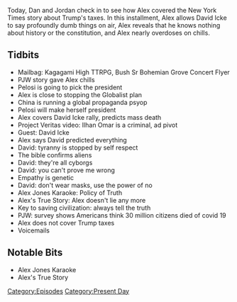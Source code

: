 {{DEFAULTSORT:
    #_EPISODE_0487:September 28, 2020
}}{{Episode
    | title           = September 28, 2020
    | caption         = Listen to this episode on [https://knowledgefight.libsyn.com/487-september-28-2020 Libsyn] [https://open.spotify.com/episode/4qJQX7egoFhCR4tHE5HMf4 Spotify]
    | episodeNumber   = 487
    | length          = 01:23:25
    | airDate         = September 30, 2020
    | coverageDate    = September 28, 2020
    | episodeType     = [[:Category:Present Day|Present Day]]
    | appearance      = [[Paul Joseph Watson]], [[Nancy Pelosi]], [[David Icke]], [[Ilhan Omar]]
    | oocDrop         = I've been scammed
    | previousEpisode = [[486: September 27, 2020]]
    | nextEpisode     = [[488: The First Debate Spectacular]]
}}

{{Stub}}

Today, Dan and Jordan check in to see how Alex covered the New York Times story about Trump's taxes. In this installment, Alex allows David Icke to say profoundly dumb things on air, Alex reveals that he knows nothing about history or the constitution, and Alex nearly overdoses on chills.

==Tidbits==

*Mailbag: Kagagami High TTRPG, Bush Sr Bohemian Grove Concert Flyer
*PJW story gave Alex chills
*Pelosi is going to pick the president
*Alex is close to stopping the Globalist plan
*China is running a global propaganda psyop
*Pelosi will make herself president
*Alex covers David Icke rally, predicts mass death
*Project Veritas video: Ilhan Omar is a criminal, ad pivot
*Guest: David Icke
*Alex says David predicted everything
*David: tyranny is stopped by self respect
*The bible confirms aliens
*David: they're all cyborgs
*David: you can't prove me wrong
*Empathy is genetic
*David: don't wear masks, use the power of no
*Alex Jones Karaoke: Policy of Truth
*Alex's True Story: Alex doesn't lie any more
*Key to saving civilization: always tell the truth
*PJW: survey shows Americans think 30 million citizens died of covid 19
*Alex does not cover Trump taxes
*Voicemails

==Notable Bits==

*Alex Jones Karaoke
*Alex's True Story

[[Category:Episodes]]
[[Category:Present Day]]
